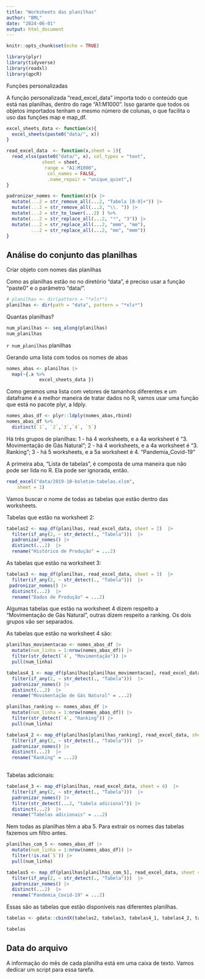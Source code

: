```yaml
---
title: "Worksheets das planilhas"
author: "BML"
date: "2024-06-01"
output: html_document
---
```


```r
knitr::opts_chunk$set(echo = TRUE)
```

```r
library(plyr)
library(tidyverse)
library(readxl)
library(qpcR)
```


Funções personalizadas


A função personalizada "read_excel_data" importa todo o conteúdo que está nas planilhas, dentro do rage "A1:M1000". Isso garante que todos os objetos importados tenham o mesmo número de colunas, o que facilita o uso das funções map e map_df.



```r
excel_sheets_data <- function(x){
  excel_sheets(paste0("data/", x))
}

read_excel_data  <- function(x,sheet = 1){
  read_xlsx(paste0("data/", x), col_types = "text",
             sheet = sheet,
              range = "A1:M1000",
               col_names = FALSE,
               .name_repair = "unique_quiet",)
}

padronizar_nomes <- function(x){x |> 
  mutate(...2 = str_remove_all(...2, "Tabela [0-9]+")) |>
  mutate(...2 = str_remove_all(...2, "\\. ")) |>  
  mutate(...2 = str_to_lower(...2) ) %>% 
  mutate(...2 = str_replace_all(...2, "³", "3")) |>
  mutate(...2 = str_replace_all(...2, "mmm", "mm"),
         ...2 = str_replace_all(...2, "mm", "mmm")) 
}

```



## Análise do conjunto das planilhas

Criar objeto com nomes das planilhas

Como as planilhas estão no no diretório "data", é preciso usar a função "paste0" e o parâmetro "data/".

```r
# planilhas <- dir(pattern = "*xls*")
planilhas <- dir(path = "data", pattern = "*xls*")

```



Quantas planilhas?

```r
num_planilhas <- seq_along(planilhas)
num_planilhas
```
`r num_planilhas` planilhas

Gerando uma lista com todos os nomes de abas
```r
nomes_abas <- planilhas |> 
  map(~{.x %>% 
            excel_sheets_data })

```

Como geramos uma lista com vetores de tamanhos diferentes e um dataframe é a melhor maneira de tratar dados no R, vamos usar uma função que está no pacote plyr, a ldply.
```r
nomes_abas_df <- plyr::ldply(nomes_abas,rbind) 
nomes_abas_df %>% 
  distinct(`1`, `2`,`3`,`4`, `5`)
```

Há três grupos de planilhas:
1 - há 4 worksheets, e a 4a worksheet é "3. Movimentação de Gás Natural"; 
2 - há 4 worksheets, e a 4a worksheet é "3. Ranking";
3 - há 5 worksheets, e a 5a worksheet é 4. "Pandemia_Covid-19"

A primeira aba, "Lista de tabelas", é composta de uma maneira que não pode ser lida no R. Ela pode ser ignorada, então. 

```r

read_excel("data/2019-10-boletim-tabelas.xlsm", 
    sheet = 1)

```

Vamos buscar o nome de todas as tabelas que estão dentro das worksheets.

Tabelas que estão na worksheet 2:

```r
tabelas2 <- map_df(planilhas, read_excel_data, sheet = 2)  |> 
  filter(if_any(2, ~ str_detect(., "Tabela")))  |> 
  padronizar_nomes() |> 
  distinct(...2)  |> 
  rename("Histórico de Produção" = ...2)

```
As tabelas que estão na worksheet 3:

```r
tabelas3 <- map_df(planilhas, read_excel_data, sheet = 3)  |> 
  filter(if_any(2, ~ str_detect(., "Tabela")))  |> 
 padronizar_nomes() |> 
  distinct(...2)  |> 
  rename("Dados de Produção" = ...2)
```
Algumas tabelas que estão na worksheet 4 dizem respeito a "Movimentação de Gás Natural", outras dizem respeito a ranking. Os dois grupos vão ser separados. 

As tabelas que estão na worksheet 4 são:
```r
planilhas_movimentacao <- nomes_abas_df |> 
  mutate(num_linha = 1:nrow(nomes_abas_df)) |> 
  filter(str_detect(`4`, "Movimentação")) |> 
  pull(num_linha)

tabelas4_1 <- map_df(planilhas[planilhas_movimentacao], read_excel_data, sheet = 4) |> 
  filter(if_any(2, ~ str_detect(., "Tabela")))  |> 
  padronizar_nomes() |>
  distinct(...2)  |> 
  rename("Movimentação de Gás Natural" = ...2)
```


```r
planilhas_ranking <- nomes_abas_df |> 
  mutate(num_linha = 1:nrow(nomes_abas_df)) |> 
  filter(str_detect(`4`, "Ranking")) |> 
  pull(num_linha)

tabelas4_2 <- map_df(planilhas[planilhas_ranking], read_excel_data, sheet = 4) |> 
  filter(if_any(2, ~ str_detect(., "Tabela")))  |> 
  padronizar_nomes() |>
  distinct(...2)  |> 
  rename("Ranking" = ...2)
  
```

Tabelas adicionais:

```r
tabelas4_3 <- map_df(planilhas, read_excel_data, sheet = 4)  |> 
  filter(if_any(2, ~ str_detect(., "Tabela")))  |> 
  padronizar_nomes() |>
  filter(str_detect(...2, "tabela adicional")) |> 
  distinct(...2)  |> 
  rename("Tabelas adicionais" = ...2) 
```
Nem todas as planilhas têm a aba 5. Para extrair os nomes das tabelas fazemos um filtro antes.

```r
planilhas_com_5 <- nomes_abas_df |> 
  mutate(num_linha = 1:nrow(nomes_abas_df)) |> 
  filter(!is.na(`5`)) |> 
  pull(num_linha)

tabelas5 <- map_df(planilhas[planilhas_com_5], read_excel_data, sheet = 5) |> 
  filter(if_any(2, ~ str_detect(., "Tabela")))  |> 
  padronizar_nomes() |>
  distinct(...2)  |> 
  rename("Pandemia_Covid-19" = ...2) 
```

Essas são as tabelas que estão disponíveis nas diferentes planilhas.

```r
tabelas <- gdata::cbindX(tabelas2, tabelas3, tabelas4_1, tabelas4_2, tabelas4_3, tabelas5)

tabelas
```

## Data do arquivo

A informação do mês de cada planilha está em uma caixa de texto. Vamos dedicar um script para essa tarefa.




